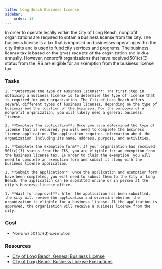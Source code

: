 ```yaml
---
title: Long Beach Business License
sidebar:
    order: 15
---
```


In order to operate legally within the City of Long Beach, nonprofit organizations are required to obtain a business license from the city. The business license is a tax that is imposed on businesses operating within the city limits and is used to fund city services and programs. The business license tax is based on the gross receipts of the organization and is due annually. However, nonprofit organizations that have received 501(c)(3) status from the IRS are eligible for an exemption from the business license tax.

### Tasks

<Steps>

    1. **Determine the type of business license**: The first step in obtaining a business license is to determine the type of license that is required for your organization. The City of Long Beach offers several different types of business licenses, depending on the type of business and the location of the business. For the purposes of a nonprofit organization, you will likely need a general business license.

    1. **Complete the application**: Once you have determined the type of license that is required, you will need to complete the business license application. The application requires information about the organization, including its name, address, purpose, and activities.

    1. **Complete the exemption form**: If your organization has received 501(c)(3) status from the IRS, you are eligible for an exemption from the business license tax. In order to claim the exemption, you will need to complete an exemption form and submit it along with the business license application.

    1. **Submit the application**: Once the application and exemption form have been completed, you will need to submit them to the City of Long Beach. The application can be submitted online or in person at the city's business license office.

    1. **Wait for approval**: After the application has been submitted, the city will review the application and determine whether the organization is eligible for a business license. If the application is approved, the organization will receive a business license from the city.

</Steps>

### Cost

- None w/ 501(c)(3) exemption

### Resources

- [City of Long Beach: General Business License](https://www.longbeach.gov/finance/business-info/business-licenses/general-business-license/)
- [City of Long Beach: Business License Exemptions](https://longbeach.gov/finance/business-info/business-licenses/exemptions/)
